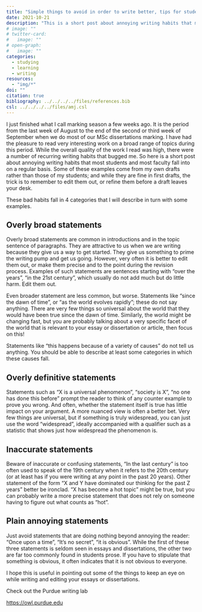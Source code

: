 ```yaml
---
title: "Simple things to avoid in order to write better, tips for students (and others)"
date: 2021-10-21
description: "This is a short post about annoying writing habits that most students (and many faculty) fall into on a regular basis."
# image: ""
# twitter-card:
#   image: ""
# open-graph:
#   image: ""
categories:
  - studying
  - learning
  - writing
resources:
  - "img/*"
doi: ""
citation: true
bibliography: ../../../../files/references.bib
csl: ../../../../files/amj.csl
---
```


I just finished what I call marking season a few weeks ago. It is the period from the last week of August to the end of the second or third week of September when we do most of our MSc dissertations marking. I have had the pleasure to read very interesting work on a broad range of topics during this period. While the overall quality of the work I read was high, there were a number of recurring writing habits that bugged me. So here is a short post about annoying writing habits that most students and most faculty fall into on a regular basis. Some of these examples come from my own drafts rather than those of my students; and while they are fine in first drafts, the trick is to remember to edit them out, or refine them before a draft leaves your desk.

These bad habits fall in 4 categories that I will describe in turn with some examples.

## Overly broad statements

Overly broad statements are common in introductions and in the topic sentence of paragraphs. They are attractive to us when we are writing because they give us a way to get started. They give us something to prime the writing pump and get us going. However, very often it is better to edit them out, or make them precise and to the point during the revision process. Examples of such statements are sentences starting with "over the years", "in the 21st century", which usually do not add much but do little harm. Edit them out. 

Even broader statement are less common, but worse. Statements like "since the dawn of time", or "as the world evolves rapidly"; these do not say anything. There are very few things so universal about the world that they would have been true since the dawn of time. Similarly, the world might be changing fast, but you are probably talking about a very specific facet of the world that is relevant to your essay or dissertation or article, then focus on this!

Statements like "this happens because of a variety of causes" do not tell us anything. You should be able to describe at least some categories in which these causes fall.

## Overly definitive statements

Statements such as "X is a universal phenomenon", "society is X", "no one has done this before" prompt the reader to think of any counter example to prove you wrong. And often, whether the statement itself is true has little impact on your argument. A more nuanced view is often a better bet. Very few things are universal, but if something is truly widespread, you can just use the word "widespread", ideally accompanied with a qualifier such as a statistic that shows just how widespread the phenomenon is.

## Inaccurate statements

Beware of inaccurate or confusing statements, "In the last century" is too often used to speak of the 19th century when it refers to the 20th century (or at least has if you were writing at any point in the past 20 years). Other statement of the form "X and Y have dominated our thinking for the past Z years" better be ironclad. "X has become a hot topic" might be true, but you can probably write a more precise statement that does not rely on someone having to figure out what counts as "hot".

## Plain annoying statements

Just avoid statements that are doing nothing beyond annoying the reader: "Once upon a time", "It's no secret", "it is obvious". While the first of these three statements is seldom seen in essays and dissertations, the other two are far too commonly found in students prose. If you have to stipulate that something is obvious, it often indicates that it is not obvious to everyone.

I hope this is useful in pointing out some of the things to keep an eye on while writing and editing your essays or dissertations.

Check out the Purdue writing lab

[https://owl.purdue.edu](https://owl.purdue.edu/)